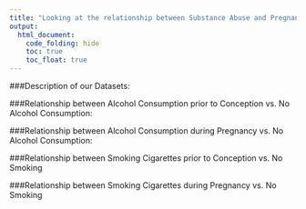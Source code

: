 ```yaml
---
title: "Looking at the relationship between Substance Abuse and Pregnancy"
output: 
  html_document:
    code_folding: hide
    toc: true
    toc_float: true
---
```


###Description of our Datasets:


###Relationship between Alcohol Consumption prior to Conception vs. No Alcohol Consumption:


###Relationship between Alcohol Consumption during Pregnancy vs. No Alcohol Consumption:


###Relationship between Smoking Cigarettes prior to Conception vs. No Smoking


###Relationship between Smoking Cigarettes during Pregnancy vs. No Smoking